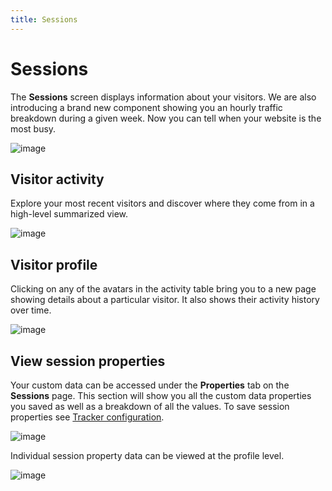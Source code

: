 ```yaml
---
title: Sessions
---
```


# Sessions

The **Sessions** screen displays information about your visitors. We are also introducing a brand new component showing you an
hourly traffic breakdown during a given week. Now you can tell when your website is the most busy.

![image](/images/docs/v2/sessions-chart.png)

## Visitor activity

Explore your most recent visitors and discover where they come from in a high-level summarized view.

![image](/images/docs/v2/sessions-activity.png)

## Visitor profile

Clicking on any of the avatars in the activity table bring you to a new page showing details about a particular visitor. It also shows their activity history over time.

![image](/images/docs/v2/sessions-profile.png)

## View session properties

Your custom data can be accessed under the **Properties** tab on the **Sessions** page.
This section will show you all the custom data properties you saved as well as a breakdown of all the values.
To save session properties see [Tracker configuration](/docs/tracker-functions#session-data).

![image](/images/docs/v2/sessions-properties.png)

Individual session property data can be viewed at the profile level.

![image](/images/docs/v2/sessions-activity-properties.png)
